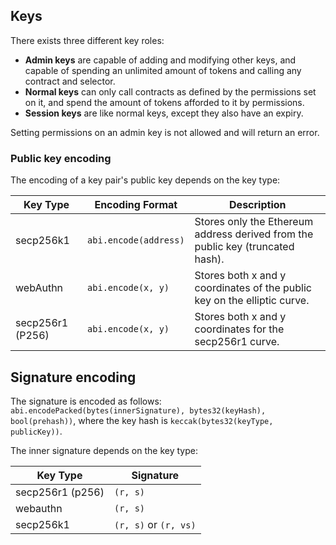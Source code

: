 ## Keys

There exists three different key roles:

- **Admin keys** are capable of adding and modifying other keys, and capable of spending an unlimited amount of tokens and calling any contract and selector.
- **Normal keys** can only call contracts as defined by the permissions set on it, and spend the amount of tokens afforded to it by permissions.
- **Session keys** are like normal keys, except they also have an expiry.

Setting permissions on an admin key is not allowed and will return an error.

### Public key encoding

The encoding of a key pair's public key depends on the key type:

| Key Type         | Encoding Format       | Description                                                                    |
| ---------------- | --------------------- | ------------------------------------------------------------------------------ |
| secp256k1        | `abi.encode(address)` | Stores only the Ethereum address derived from the public key (truncated hash). |
| webAuthn          | `abi.encode(x, y)`    | Stores both x and y coordinates of the public key on the elliptic curve.       |
| secp256r1 (P256) | `abi.encode(x, y)`   | Stores both x and y coordinates for the secp256r1 curve.                       |

## Signature encoding

The signature is encoded as follows: `abi.encodePacked(bytes(innerSignature), bytes32(keyHash), bool(prehash))`, where the key hash is `keccak(bytes32(keyType, publicKey))`.

The inner signature depends on the key type:

| Key Type | Signature |
| -------- | --------- |
| secp256r1 (p256) | `(r, s)` |
| webauthn | `(r, s)` |
| secp256k1 | `(r, s)` or `(r, vs)` |
